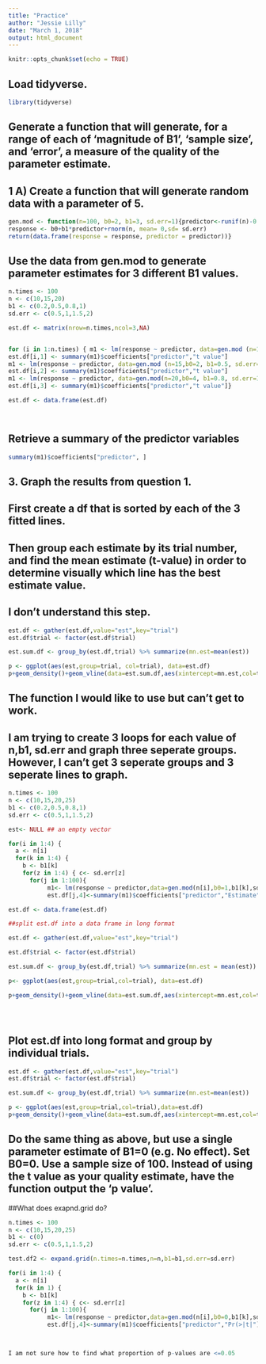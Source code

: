 ```yaml
---
title: "Practice"
author: "Jessie Lilly"
date: "March 1, 2018"
output: html_document
---
```


```r
knitr::opts_chunk$set(echo = TRUE)
```
## Load tidyverse. 

```r
library(tidyverse)
```



## Generate a function that will generate, for a range of each of 'magnitude of B1', 'sample size', and 'error', a measure of the quality of the parameter estimate. 

## 1 A) Create a function that will generate random data with a parameter of 5.
```r
gen.mod <- function(n=100, b0=2, b1=3, sd.err=1){predictor<-runif(n)-0.5
response <- b0+b1*predictor+rnorm(n, mean= 0,sd= sd.err)
return(data.frame(response = response, predictor = predictor))}
```

## Use the data from gen.mod to generate parameter estimates for 3 different B1 values.

```r
n.times <- 100
n <- c(10,15,20)
b1 <- c(0.2,0.5,0.8,1)
sd.err <- c(0.5,1,1.5,2)

est.df <- matrix(nrow=n.times,ncol=3,NA)


for (i in 1:n.times) { m1 <- lm(response ~ predictor, data=gen.mod (n=10, b0=2, b1= 0.2, sd.err= 1))
est.df[i,1] <- summary(m1)$coefficients["predictor","t value"]
m1 <- lm(response ~ predictor, data=gen.mod (n=15,b0=2, b1=0.5, sd.err=1))
est.df[i,2] <- summary(m1)$coefficients["predictor","t value"]
m1 <- lm(response ~ predictor, data=gen.mod(n=20,b0=4, b1=0.8, sd.err=1.5))
est.df[i,3] <- summary(m1)$coefficients["predictor","t value"]}

est.df <- data.frame(est.df)




```


## Retrieve a summary of the predictor variables 

```r
summary(m1)$coefficients["predictor", ]
```

## 3.  Graph the results from question 1. 
## First create a df that is sorted by each of the 3  fitted lines. 
## Then group each estimate by its trial number, and find the mean estimate (t-value) in order to determine visually which line has the best estimate value. 
## I don't understand this step. 

```r
est.df <- gather(est.df,value="est",key="trial")
est.df$trial <- factor(est.df$trial)

est.sum.df <- group_by(est.df,trial) %>% summarize(mn.est=mean(est))

p <- ggplot(aes(est,group=trial, col=trial), data=est.df)
p+geom_density()+geom_vline(data=est.sum.df,aes(xintercept=mn.est,col=trial))
```


## The function I would like to use but can't get to work. 
## I am trying to create 3 loops for each value of n,b1, sd.err and graph three seperate groups. However, I can't get 3 seperate groups and 3 seperate lines to graph. 

```r
n.times <- 100
n <- c(10,15,20,25)
b1 <- c(0.2,0.5,0.8,1)
sd.err <- c(0.5,1,1.5,2)

est<- NULL ## an empty vector

for(i in 1:4) {
  a <- n[i]
  for(k in 1:4) {
    b <- b1[k]
    for(z in 1:4) { c<- sd.err[z]
      for(j in 1:100){
           m1<- lm(response ~ predictor,data=gen.mod(n[i],b0=1,b1[k],sd.err[z]))
           est.df[j,4]<-summary(m1)$coefficients["predictor","Estimate"]}}}}

est.df <- data.frame(est.df)

##split est.df into a data frame in long format

est.df <- gather(est.df,value="est",key="trial")

est.df$trial <- factor(est.df$trial)

est.sum.df <- group_by(est.df,trial) %>% summarize(mn.est = mean(est))

p<- ggplot(aes(est,group=trial,col=trial), data=est.df)

p+geom_density()+geom_vline(data=est.sum.df,aes(xintercept=mn.est,col=trial))





```

## Plot est.df into long format and group by individual trials. 

```r
est.df <- gather(est.df,value="est",key="trial")
est.df$trial <- factor(est.df$trial)

est.sum.df <- group_by(est.df,trial) %>% summarize(mn.est=mean(est))

p <- ggplot(aes(est,group=trial,col=trial),data=est.df)
p+geom_density()+geom_vline(data=est.sum.df,aes(xintercept=mn.est,col=trial))
```

## Do the same thing as above, but use a single parameter estimate of B1=0 (e.g. No effect). Set B0=0. Use a sample size of 100. Instead of using the t value as your quality estimate, have the function output the 'p value'. 

##What does exapnd.grid do?


```r
n.times <- 100
n <- c(10,15,20,25)
b1 <- c(0)
sd.err <- c(0.5,1,1.5,2)

test.df2 <- expand.grid(n.times=n.times,n=n,b1=b1,sd.err=sd.err)

for(i in 1:4) {
  a <- n[i]
  for(k in 1) {
    b <- b1[k]
    for(z in 1:4) { c<- sd.err[z]
      for(j in 1:100){
           m1<- lm(response ~ predictor,data=gen.mod(n[i],b0=0,b1[k],sd.err[z]))
           est.df[j,4]<-summary(m1)$coefficients["predictor","Pr(>|t|"]}}}}



```
##
```r

I am not sure how to find what proportion of p-values are <=0.05
```

